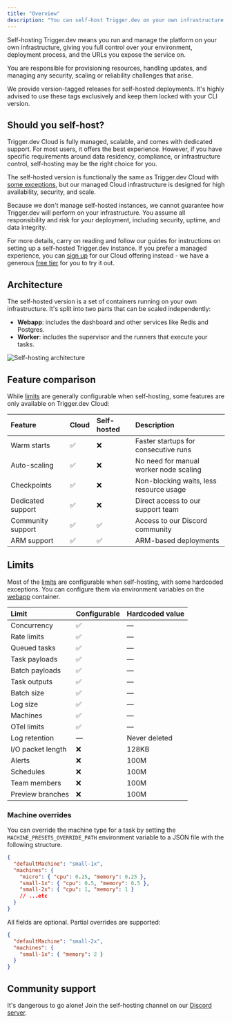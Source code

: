 ```yaml
---
title: "Overview"
description: "You can self-host Trigger.dev on your own infrastructure."
---
```


Self-hosting Trigger.dev means you run and manage the platform on your own infrastructure, giving you full control over your environment, deployment process, and the URLs you expose the service on.

You are responsible for provisioning resources, handling updates, and managing any security, scaling or reliability challenges that arise.

We provide version-tagged releases for self-hosted deployments. It's highly advised to use these tags exclusively and keep them locked with your CLI version.

## Should you self-host?

Trigger.dev Cloud is fully managed, scalable, and comes with dedicated support. For most users, it offers the best experience. However, if you have specific requirements around data residency, compliance, or infrastructure control, self-hosting may be the right choice for you.

The self-hosted version is functionally the same as Trigger.dev Cloud with [some exceptions](#feature-comparison), but our managed Cloud infrastructure is designed for high availability, security, and scale.

Because we don't manage self-hosted instances, we cannot guarantee how Trigger.dev will perform on your infrastructure. You assume all responsibility and risk for your deployment, including security, uptime, and data integrity.

For more details, carry on reading and follow our guides for instructions on setting up a self-hosted Trigger.dev instance. If you prefer a managed experience, you can [sign up](https://cloud.trigger.dev/login) for our Cloud offering instead - we have a generous [free tier](https://trigger.dev/pricing) for you to try it out.

## Architecture

The self-hosted version is a set of containers running on your own infrastructure. It's split into two parts that can be scaled independently:

- **Webapp**: includes the dashboard and other services like Redis and Postgres.
- **Worker**: includes the supervisor and the runners that execute your tasks.

![Self-hosting architecture](./architecture.png)

## Feature comparison

While [limits](#limits) are generally configurable when self-hosting, some features are only available on Trigger.dev Cloud:

| Feature           | Cloud | Self-hosted | Description                             |
| :---------------- | :---- | :---------- | :-------------------------------------- |
| Warm starts       | ✅    | ❌          | Faster startups for consecutive runs    |
| Auto-scaling      | ✅    | ❌          | No need for manual worker node scaling  |
| Checkpoints       | ✅    | ❌          | Non-blocking waits, less resource usage |
| Dedicated support | ✅    | ❌          | Direct access to our support team       |
| Community support | ✅    | ✅          | Access to our Discord community         |
| ARM support       | ✅    | ✅          | ARM-based deployments                   |


## Limits

Most of the [limits](/limits) are configurable when self-hosting, with some hardcoded exceptions. You can configure them via environment variables on the [webapp](/self-hosting/env/webapp) container.

| Limit             | Configurable | Hardcoded value |
| :---------------- | :----------- | :-------------- |
| Concurrency       | ✅           | —               |
| Rate limits       | ✅           | —               |
| Queued tasks      | ✅           | —               |
| Task payloads     | ✅           | —               |
| Batch payloads    | ✅           | —               |
| Task outputs      | ✅           | —               |
| Batch size        | ✅           | —               |
| Log size          | ✅           | —               |
| Machines          | ✅           | —               |
| OTel limits       | ✅           | —               |
| Log retention     | —            | Never deleted   |
| I/O packet length | ❌           | 128KB           |
| Alerts            | ❌           | 100M            |
| Schedules         | ❌           | 100M            |
| Team members      | ❌           | 100M            |
| Preview branches  | ❌           | 100M            |

### Machine overrides

You can override the machine type for a task by setting the `MACHINE_PRESETS_OVERRIDE_PATH` environment variable to a JSON file with the following structure.

```json
{
  "defaultMachine": "small-1x",
  "machines": {
    "micro": { "cpu": 0.25, "memory": 0.25 },
    "small-1x": { "cpu": 0.5, "memory": 0.5 },
    "small-2x": { "cpu": 1, "memory": 1 }
    // ...etc
  }
}
```

All fields are optional. Partial overrides are supported:

```json
{
  "defaultMachine": "small-2x",
  "machines": {
    "small-1x": { "memory": 2 }
  }
}
```

## Community support

It's dangerous to go alone! Join the self-hosting channel on our [Discord server](https://discord.gg/NQTxt5NA7s).
